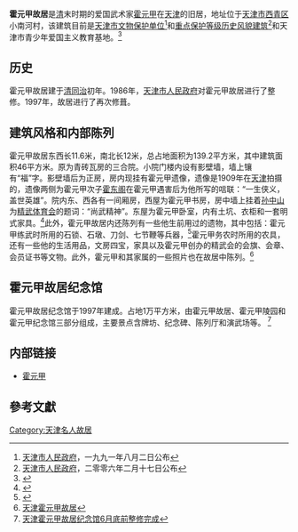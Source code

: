 {{文物保护单位
| 级别 = 省级
| 省区市 = 天津市
| 名称 = '''霍元甲故居'''、[[霍元甲墓|墓]]
| 图片 = 
| 编号 = 2-13
| 分类 = 古建筑及历史纪念建筑物
| 时代 = [[清|清]]
| 所在 = [[天津市|天津市]][[西青区|西青区]]
| 登录 = 1991年8月2日
}}
'''霍元甲故居'''是[[清|清]]末时期的爱国武术家[[霍元甲|霍元甲]]在[[天津|天津]]的旧居，地址位于[[天津市|天津市]][[西青区|西青区]]小南河村，该建筑目前是[[天津市文物保护单位|天津市文物保护单位]]<ref>[[天津市人民政府|天津市人民政府]]，一九九一年八月二日公布</ref>和[[天津历史风貌建筑|重点保护等级历史风貌建筑]]<ref>[[天津市人民政府|天津市人民政府]]，二零零六年二月十七日公布</ref>和天津市青少年爱国主义教育基地。<ref>{{Cite web |url=http://www.enorth.com.cn/dxnbz/system/2004/04/29/000776918.shtml |title=霍元甲故居 |access-date=2010-01-25 |archive-date=2004-08-16 |archive-url=https://web.archive.org/web/20040816205216/http://www.enorth.com.cn/dxnbz/system/2004/04/29/000776918.shtml |dead-url=no }}</ref>


== 历史 ==
霍元甲故居建于[[清|清]][[同治|同治]]初年。1986年，[[天津市人民政府|天津市人民政府]]对霍元甲故居进行了整修。1997年，故居进行了再次修葺。

== 建筑风格和内部陈列 ==
{{天津历史风貌建筑
| 省区市 = 天津市
| 名称 = 霍元甲故居
| 图片 = 
| 编号 = 
| 等级 = 重点保护
| 时代 = 1862年
| 所在 = [[天津市|天津市]][[和平区_(天津市)|和平区]]
| 公布 = 2006年2月17日
}} 
霍元甲故居东西长11.6米，南北长12米，总占地面积为139.2平方米，其中建筑面积46平方米。原为青砖瓦房的三合院。小院门楼内设有影壁墙，墙上镶有“福”字。影壁墙后为正房，房内现挂有霍元甲遗像，遗像是1909年在[[天津|天津]]拍摄的，遗像两侧为霍元甲次子[[霍东阁|霍东阁]]在霍元甲遇害后为他所写的唁联：“一生侠义，盖世英雄”。院内东、西各有一间厢房，西屋为霍元甲书房，房中墙上挂着[[孙中山|孙中山]]为[[精武体育会|精武体育会]]的题词：“尚武精神”。东屋为霍元甲卧室，内有土坑、衣柜和一套明式家具。<ref>{{Cite web |url=http://i.9332.com/dujia/meilihuaxia/20094/_956716908.html |title=霍元甲故居 |access-date=2010-01-25 |archive-date=2021-04-15 |archive-url=https://web.archive.org/web/20210415123711/http://i.9332.com/dujia/meilihuaxia/20094/_956716908.html |dead-url=yes }}</ref>此外，霍元甲故居内还陈列有一些他生前用过的遗物，其中包括：霍元甲练武时所用的石锁、石墩、刀剑、七节鞭等兵器，<ref>{{Cite web |url=http://www.cnr.cn/2008zt/08dws/tjjy/200809/t20080918_505103474.html |title=精武英雄霍元甲故居 |access-date=2010-01-25 |archive-date=2021-04-15 |archive-url=https://web.archive.org/web/20210415123701/http://www.cnr.cn/2008zt/08dws/tjjy/200809/t20080918_505103474.html |dead-url=no }}</ref>霍元甲务农时所用的农具，还有一些他的生活用品，文房四宝，家具以及霍元甲创办的精武会的会旗、会章、会员证书等文物。此外，霍元甲和其家属的一些照片也在故居中陈列。<ref>[http://www.njcct.com/place_view.php?id=2224 天津霍元甲故居]{{dead link|date=2018年5月 |bot=InternetArchiveBot |fix-attempted=yes }}</ref>

==霍元甲故居纪念馆==
霍元甲故居纪念馆于1997年建成。占地1万平方米，由霍元甲故居、霍元甲陵园和霍元甲纪念馆三部分组成，主要景点含牌坊、纪念碑、陈列厅和演武场等。 <ref>[http://www.tj.gov.cn/jmjj/zdxm/srgl/200806/t20080627_63164.htm 天津霍元甲故居纪念馆6月底前整修完成]{{dead link|date=2018年5月 |bot=InternetArchiveBot |fix-attempted=yes }}</ref>

== 内部链接 ==
*[[霍元甲|霍元甲]]

==參考文獻==
<div class="references-small">
<references />
</div>
{{天津市名人故居}}
{{天津市文物保护单位}}
{{天津市科普场馆}}
[[Category:天津名人故居|Category:天津名人故居]]
